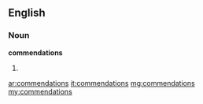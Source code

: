 ==English==

===Noun===
'''commendations'''

# {{plural of|[[commendation]]}}

[[ar:commendations]]
[[it:commendations]]
[[mg:commendations]]
[[my:commendations]]